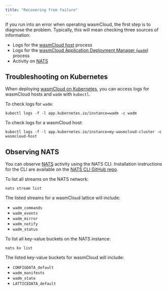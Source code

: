 ```yaml
---
title: "Recovering from failure"
---
```


If you run into an error when operating wasmCloud, the first step is to diagnose the problem. Typically, this will mean checking three sources of information:

* Logs for the [wasmCloud host](/docs/concepts/hosts.mdx) process
* Logs for the [wasmCloud Application Deployment Manager (`wadm`)](/docs/ecosystem/wadm/index.md) process
* Activity on [NATS](/docs/ecosystem/nats/index.mdx)

## Troubleshooting on Kubernetes

When deploying [wasmCloud on Kubernetes](/docs/deployment/k8s/index.mdx), you can access logs for wasmCloud hosts and `wadm` with `kubectl`. 

To check logs for `wadm`:

```shell
kubectl logs -f -l app.kubernetes.io/instance=wadm -c wadm
```

To check logs for a wasmCloud host:

```shell
kubectl logs -f -l app.kubernetes.io/instance=my-wasmcloud-cluster -c wasmcloud-host
```

## Observing NATS

You can observe [NATS](/docs/ecosystem/nats/) activity using the NATS CLI. Installation instructions for the CLI are available on the [NATS CLI GitHub repo](https://github.com/nats-io/natscli). 

To list all streams on the NATS network:

```shell
nats stream list
```

The listed streams for a wasmCloud lattice will include:

* `wadm_commands`
* `wadm_events`
* `wadm_mirror`
* `wadm_notify`
* `wadm_status`

To list all key-value buckets on the NATS instance:

```shell
nats kv list
```

The listed key-value buckets for wasmCloud will include:

* `CONFIGDATA_default`
* `wadm_manifests`
* `wadm_state`
* `LATTICEDATA_default`